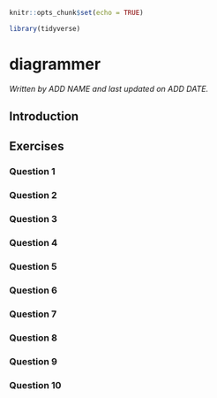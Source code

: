
```r
knitr::opts_chunk$set(echo = TRUE)

library(tidyverse)
```

# diagrammer

*Written by ADD NAME and last updated on ADD DATE.*

## Introduction

## Exercises

### Question 1

### Question 2

### Question 3

### Question 4

### Question 5

### Question 6

### Question 7

### Question 8

### Question 9

### Question 10
